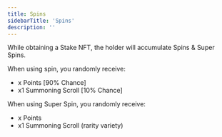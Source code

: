 ```yaml
---
title: Spins
sidebarTitle: 'Spins'
description: ''
---
```


While obtaining a Stake NFT, the holder will accumulate Spins & Super Spins.

When using spin, you randomly receive:
- x Points [90% Chance]
- x1 Summoning Scroll [10% Chance]

When using Super Spin, you randomly receive:
- x Points
- x1 Summoning Scroll (rarity variety)
